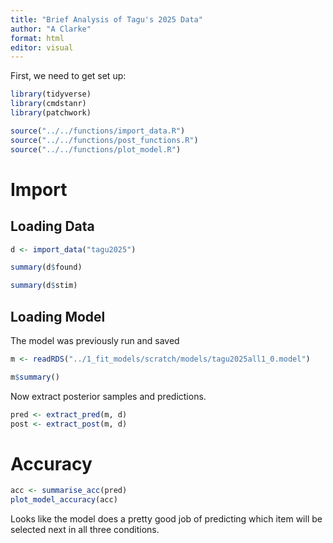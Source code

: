 ```yaml
---
title: "Brief Analysis of Tagu's 2025 Data"
author: "A Clarke"
format: html
editor: visual
---
```


First, we need to get set up:

```r
library(tidyverse)
library(cmdstanr)
library(patchwork)

source("../../functions/import_data.R")
source("../../functions/post_functions.R")
source("../../functions/plot_model.R")

```


# Import

## Loading Data


```r
d <- import_data("tagu2025")

summary(d$found)

summary(d$stim)
```


## Loading Model

The model was previously run and saved

```r
m <- readRDS("../1_fit_models/scratch/models/tagu2025all1_0.model")

m$summary()
```

Now extract posterior samples and predictions.

```r
pred <- extract_pred(m, d)
post <- extract_post(m, d)
```


# Accuracy

```r
acc <- summarise_acc(pred)
plot_model_accuracy(acc)
```

Looks like the model does a pretty good job of predicting which item will be selected next in all three conditions.




